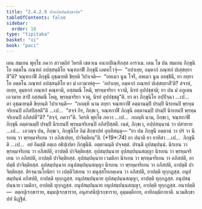 ```yaml
---
title: "2.4.2.9 ปรอภิสปนสิกฺขาปท"
tableOfContents: false
sidebar:
  order: 10
type: "tipitaka"
basket: "vi"
book: "paci"
---
```



<DynamicBreadcrumb />

<Division number="874" book="paci">

<Paragraph number="2770" book="paci">
เตน สมเยน พุทฺโธ ภควา สาวตฺถิยํ วิหรติ เชตวเน อนาถปิณฺฑิกสฺส อาราเม. เตน โข ปน สมเยน ภิกฺขุนิโย อตฺตโน ภณฺฑกํ อปสฺสนฺติโย จณฺฑกาฬิํ ภิกฺขุนิํ เอตทโวจุํ—  “อปาเยฺย, อมฺหากํ ภณฺฑกํ ปเสฺสยฺยาสี”ติ? จณฺฑกาฬี ภิกฺขุนี อุชฺฌายติ ขิยฺยติ วิปาเจติ—  “อหเมว นูน โจรี, อหเมว นูน อลชฺชินี, ยา อยฺยาโย อตฺตโน ภณฺฑกํ อปสฺสนฺติโย ตา มํ เอวมาหํสุ—  ‘อปาเยฺย, อมฺหากํ ภณฺฑกํ ปเสฺสยฺยาสี’ติ? สจาหํ, อเยฺย, ตุมฺหากํ ภณฺฑกํ คณฺหามิ, อสฺสมณี โหมิ, พฺรหฺมจริยา จวามิ, นิรยํ อุปปชฺชามิ; ยา ปน มํ อภูเตน เอวมาห สาปิ อสฺสมณี โหตุ, พฺรหฺมจริยา จวตุ, นิรยํ อุปปชฺชตู”ติ.
</Paragraph>

<Paragraph number="2771" book="paci">
ยา ตา ภิกฺขุนิโย อปฺปิจฺฉา …เป…  ตา อุชฺฌายนฺติ ขิยฺยนฺติ วิปาเจนฺติ—  “กถญฺหิ นาม อยฺยา จณฺฑกาฬี อตฺตานมฺปิ ปรมฺปิ นิรเยนปิ พฺรหฺมจริเยนปิ อภิสปิสฺสตี”ติ …เป…  “สจฺจํ กิร, ภิกฺขเว, จณฺฑกาฬี ภิกฺขุนี อตฺตานมฺปิ ปรมฺปิ นิรเยนปิ พฺรหฺมจริเยนปิ อภิสปตี”ติ? “สจฺจํ, ภควา”ติ. วิครหิ พุทฺโธ ภควา …เป…  กถญฺหิ นาม, ภิกฺขเว, จณฺฑกาฬี ภิกฺขุนี อตฺตานมฺปิ ปรมฺปิ นิรเยนปิ พฺรหฺมจริเยนปิ อภิสปิสฺสติ. เนตํ, ภิกฺขเว, อปฺปสนฺนานํ วา ปสาทาย …เป…  เอวญฺจ ปน, ภิกฺขเว, ภิกฺขุนิโย อิมํ สิกฺขาปทํ อุทฺทิสนฺตุ—
</Paragraph>

</Division>
<Division number="875" book="paci">

<Paragraph number="2772" book="paci">
<Emphasis>“ยา ปน ภิกฺขุนี อตฺตานํ วา ปรํ วา นิรเยน วา พฺรหฺมจริเยน วา อภิสเปยฺย, ปาจิตฺติยนฺ”</Emphasis>ติ. (*19*:<Emphasis>74</Emphasis>)
</Paragraph>

</Division>
<Division number="876" book="paci">

<Paragraph number="2773" book="paci">
<Emphasis>ยา ปนา</Emphasis>ติ ยา ยาทิสา …เป…  <Emphasis>ภิกฺขุนี</Emphasis>ติ …เป…  อยํ อิมสฺมิํ อตฺเถ อธิปฺเปตา ภิกฺขุนีติ.
</Paragraph>

<Paragraph number="2774" book="paci">
<Emphasis>อตฺตานนฺ</Emphasis>ติ ปจฺจตฺตํ. <Emphasis>ปรนฺ</Emphasis>ติ อุปสมฺปนฺนํ. นิรเยน วา พฺรหฺมจริเยน วา อภิสปติ, อาปตฺติ ปาจิตฺติยสฺส.
</Paragraph>

</Division>
<Division number="877" book="paci">

<Paragraph number="2775" book="paci">
อุปสมฺปนฺนาย อุปสมฺปนฺนสญฺญา นิรเยน วา พฺรหฺมจริเยน วา อภิสปติ, อาปตฺติ ปาจิตฺติยสฺส. อุปสมฺปนฺนาย เวมติกา นิรเยน วา พฺรหฺมจริเยน วา อภิสปติ, อาปตฺติ ปาจิตฺติยสฺส. อุปสมฺปนฺนาย อนุปสมฺปนฺนสญฺญา นิรเยน วา พฺรหฺมจริเยน วา อภิสปติ, อาปตฺติ ปาจิตฺติยสฺส.
</Paragraph>

<Paragraph number="2776" book="paci">
ติรจฺฉานโยนิยา วา เปตฺติวิสเยน วา มนุสฺสโทภคฺเคน วา อภิสปติ, อาปตฺติ ทุกฺกฏสฺส. อนุปสมฺปนฺนํ อภิสปติ, อาปตฺติ ทุกฺกฏสฺส. อนุปสมฺปนฺนาย อุปสมฺปนฺนสญฺญา, อาปตฺติ ทุกฺกฏสฺส. อนุปสมฺปนฺนาย เวมติกา, อาปตฺติ ทุกฺกฏสฺส. อนุปสมฺปนฺนาย อนุปสมฺปนฺนสญฺญา, อาปตฺติ ทุกฺกฏสฺส.
</Paragraph>

</Division>
<Division number="878" book="paci">

<Paragraph number="2777" book="paci">
อนาปตฺติ—  อตฺถปุเรกฺขาราย, ธมฺมปุเรกฺขาราย, อนุสาสนิปุเรกฺขาราย, อุมฺมตฺติกาย, อาทิกมฺมิกายาติ.

</Paragraph>
</Division>

<Paragraph number="2778" type="center" book="paci">
นวมสิกฺขาปทํ นิฏฺฐิตํ.
</Paragraph>
